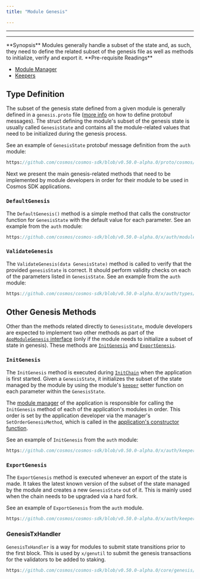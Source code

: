 ```yaml
---
title: "Module Genesis"

---
```


---

---

<Info>
**Synopsis**
Modules generally handle a subset of the state and, as such, they need to define the related subset of the genesis file as well as methods to initialize, verify and export it.
</Info>

<Info>
**Pre-requisite Readings**

* [Module Manager](./01-module-manager.md)
* [Keepers](./06-keeper.md)

</Info>

## Type Definition

The subset of the genesis state defined from a given module is generally defined in a `genesis.proto` file ([more info](../../learn/advanced/05-encoding.md#gogoproto) on how to define protobuf messages). The struct defining the module's subset of the genesis state is usually called `GenesisState` and contains all the module-related values that need to be initialized during the genesis process.

See an example of `GenesisState` protobuf message definition from the `auth` module:

```protobuf reference
https://github.com/cosmos/cosmos-sdk/blob/v0.50.0-alpha.0/proto/cosmos/auth/v1beta1/genesis.proto
```

Next we present the main genesis-related methods that need to be implemented by module developers in order for their module to be used in Cosmos SDK applications.

### `DefaultGenesis`

The `DefaultGenesis()` method is a simple method that calls the constructor function for `GenesisState` with the default value for each parameter. See an example from the `auth` module:

```go reference
https://github.com/cosmos/cosmos-sdk/blob/v0.50.0-alpha.0/x/auth/module.go#L63-L67
```

### `ValidateGenesis`

The `ValidateGenesis(data GenesisState)` method is called to verify that the provided `genesisState` is correct. It should perform validity checks on each of the parameters listed in `GenesisState`. See an example from the `auth` module:

```go reference
https://github.com/cosmos/cosmos-sdk/blob/v0.50.0-alpha.0/x/auth/types/genesis.go#L62-L75
```

## Other Genesis Methods

Other than the methods related directly to `GenesisState`, module developers are expected to implement two other methods as part of the [`AppModuleGenesis` interface](/docs/sdk/v0.53/01-module-manager.md#appmodulegenesis) (only if the module needs to initialize a subset of state in genesis). These methods are [`InitGenesis`](#initgenesis) and [`ExportGenesis`](#exportgenesis).

### `InitGenesis`

The `InitGenesis` method is executed during [`InitChain`](../../learn/advanced/00-baseapp.md#initchain) when the application is first started. Given a `GenesisState`, it initializes the subset of the state managed by the module by using the module's [`keeper`](/docs/sdk/v0.53/06-keeper.md) setter function on each parameter within the `GenesisState`.

The [module manager](/docs/sdk/v0.53/01-module-manager.md#manager) of the application is responsible for calling the `InitGenesis` method of each of the application's modules in order. This order is set by the application developer via the manager's `SetOrderGenesisMethod`, which is called in the [application's constructor function](../../learn/beginner/00-app-anatomy.md#constructor-function).

See an example of `InitGenesis` from the `auth` module:

```go reference
https://github.com/cosmos/cosmos-sdk/blob/v0.50.0-alpha.0/x/auth/keeper/genesis.go#L8-L35
```

### `ExportGenesis`

The `ExportGenesis` method is executed whenever an export of the state is made. It takes the latest known version of the subset of the state managed by the module and creates a new `GenesisState` out of it. This is mainly used when the chain needs to be upgraded via a hard fork.

See an example of `ExportGenesis` from the `auth` module.

```go reference
https://github.com/cosmos/cosmos-sdk/blob/v0.50.0-alpha.0/x/auth/keeper/genesis.go#L37-L49
```

### GenesisTxHandler

`GenesisTxHandler` is a way for modules to submit state transitions prior to the first block. This is used by `x/genutil` to submit the genesis transactions for the validators to be added to staking. 

```go reference
https://github.com/cosmos/cosmos-sdk/blob/v0.50.0-alpha.0/core/genesis/txhandler.go#L3-L6
```
